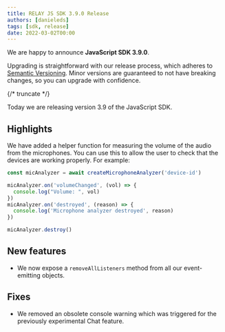 ---
title: RELAY JS SDK 3.9.0 Release
authors: [danieleds]
tags: [sdk, release]
date: 2022-03-02T00:00
---

We are happy to announce **JavaScript SDK 3.9.0**.

Upgrading is straightforward with our release process, which adheres to [Semantic Versioning](https://semver.org/).
Minor versions are guaranteed to not have breaking changes, so you can upgrade with confidence.

<ReleaseCard library="@signalwire/js" version="3.9.0" releaseType="minor"/>


{/* truncate */}

Today we are releasing version 3.9 of the JavaScript SDK.

## Highlights

We have added a helper function for measuring the volume of the audio from the microphones. You can use this to allow the user to check that the devices are working properly. For example:

```js
const micAnalyzer = await createMicrophoneAnalyzer('device-id')

micAnalyzer.on('volumeChanged', (vol) => {
  console.log("Volume: ", vol)
})
micAnalyzer.on('destroyed', (reason) => {
  console.log('Microphone analyzer destroyed', reason)
})

micAnalyzer.destroy()
```

## New features

 - We now expose a `removeAllListeners` method from all our event-emitting objects.

## Fixes

 - We removed an obsolete console warning which was triggered for the previously experimental Chat feature.
